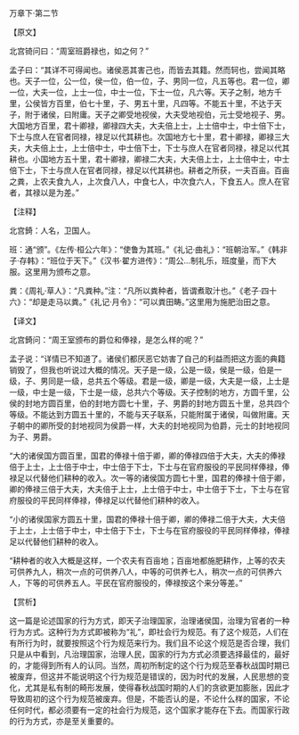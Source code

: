 

万章下·第二节

【原文】

北宫锜问曰：“周室班爵禄也，如之何？”

孟子曰：“其详不可得闻也。诸侯恶其害己也，而皆去其籍。然而轲也，尝闻其略也。天子一位，公一位，侯一位，伯一位，子、男同一位，凡五等也。君一位，卿一位，大夫一位，上士一位，中士一位，下士一位，凡六等。天子之制，地方千里，公侯皆方百里，伯七十里，子、男五十里，凡四等。不能五十里，不达于天子，附于诸侯，曰附庸。天子之卿受地视侯，大夫受地视伯，元士受地视子、男。大国地方百里，君十卿禄，卿禄四大夫，大夫倍上士，上士倍中士，中士倍下士，下士与庶人在官者同禄，禄足以代其耕也。次国地方七十里，君十卿禄，卿禄三大夫，大夫倍上士，上士倍中士，中士倍下士，下士与庶人在官者同禄，禄足以代其耕也。小国地方五十里，君十卿禄，卿禄二大夫，大夫倍上士，上士倍中士，中士倍下士，下士与庶人在官者同禄，禄足以代其耕也。耕者之所获，一夫百亩。百亩之粪，上农夫食九人，上次食八人，中食七人，中次食六人，下食五人。庶人在官者，其禄以是为差。”

【注释】

北宫錡：人名，卫国人。

班：通“颁”。《左传·桓公六年》：“使鲁为其班。”《礼记·曲礼》：“班朝治军。”《韩非子·存韩》：“班位于天下。”《汉书·翟方进传》：“周公…制礼乐，班度量，而下大服。这里用为颁布之意。

粪：《周礼·草人》：“凡粪种。”注：“凡所以粪种者，皆谓煮取汁也。”《老子·四十六》：“却是走马以粪。”《礼记·月令》：“可以粪田畴。”这里用为施肥治田之意。

【译文】

北宫錡问：“周王室颁布的爵位和俸禄，是怎么样的呢？”

孟子说：“详情已不知道了。诸侯们都厌恶它妨害了自己的利益而把这方面的典籍销毁了，但我也听说过大概的情况。天子是一级，公是一级，侯是一级，伯是一级，子、男同是一级，总共五个等级。君是一级，卿是一级，大夫是一级，上士是一级，中士是一级，下士是一级，总共六个等级。天子控制的地方，方圆千里，公侯的封地方圆百里，伯的封地方圆七十里，子、男爵的封地方圆五十里，总共四个等级。不能达到方圆五十里的，不能与天子联系，只能附属于诸侯，叫做附庸。天子朝中的卿所受的封地视同为侯爵一样，大夫的封地视同为伯爵，元士的封地视同为子、男爵。

“大的诸侯国方圆百里，国君的俸禄十倍于卿，卿的俸禄四倍于大夫，大夫的俸禄倍于上士，上士倍于中士，中士倍于下士，下士与在官府服役的平民同样俸禄，俸禄足以代替他们耕种的收入。次一等的诸侯国方圆七十里，国君的俸禄十倍于卿，卿的俸禄三倍于大夫，大夫倍于上士，上士倍于中士，中士倍于下士，下士与在官府服役的平民同样俸禄，俸禄足以代替他们耕种的收入。

“小的诸侯国家方圆五十里，国君的俸禄十倍于卿，卿的俸禄二倍于大夫，大夫倍于上士，上士倍于中士，中士倍于下士，下士与在官府服役的平民同样俸禄，俸禄足以代替他们耕种的收入。

“耕种者的收入大概是这样，一个农夫有百亩地；百亩地都施肥耕作，上等的农夫可供养九人，稍次一点的可供养八人，中等的可供养七人，稍次一点的可供养六人，下等的可供养五人。平民在官府服役的，俸禄按这个来分等差。”

【赏析】

这一篇是论述国家的行为方式，即天子治理国家，治理诸侯国，治理为官者的一种行为方式。这种行为方式即被称为“礼”，即社会行为规范。有了这个规范，人们在有所行为时，就要按照这个行为规范来行为。我们且不论这个规范是否合理，我们只是从中看到，凡治理国家，治理人民，国家的行为方式必须要选择最佳的，最好的，才能得到所有人的认同。当然，周初所制定的这个行为规范至春秋战国时期已被废弃，但这并不能说明这个行为规范是错误的，因为时代的发展，人民思想的变化，尤其是私有制的畸形发展，使得春秋战国时期的人们的贪欲更加膨胀，因此才导致周初的这个行为规范被废弃。但是，不能否认的是，不论什么样的国家，不论任何时代，都必须要有一定的社会行为规范，这个国家才能存在下去。而国家行政的行为方式，亦是至关重要的。

